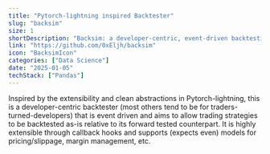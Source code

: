 ```yaml
---
title: "Pytorch-lightning inspired Backtester"
slug: "backsim"
size: 1
shortDescription: "Backsim: a developer-centric, event-driven backtesting framework"
link: "https://github.com/0xEljh/backsim"
icon: "BacksimIcon"
categories: ["Data Science"]
date: "2025-01-05"
techStack: ["Pandas"]
---
```


Inspired by the extensibility and clean abstractions in Pytorch-lightning, this is a developer-centric backtester (most others tend to be for traders-turned-developers) that is event driven and aims to allow trading strategies to be backtested as-is relative to its forward tested counterpart.
It is highly extensible through callback hooks and supports (expects even) models for pricing/slippage, margin management, etc.